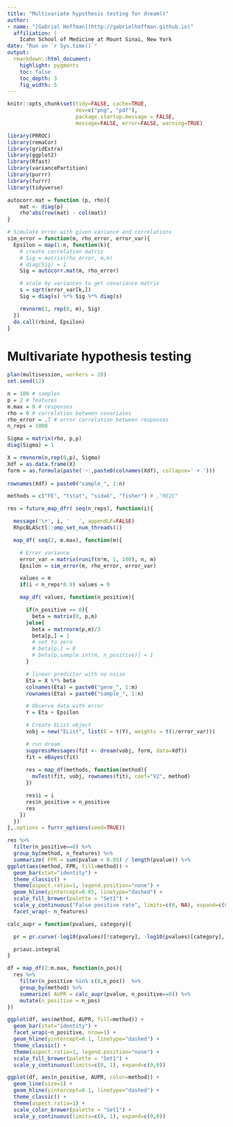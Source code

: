 ```yaml
---
title: "Multivariate hypothesis testing for dream()"
author:
- name: "[Gabriel Hoffman](http://gabrielhoffman.github.io)"
  affiliation: | 
    Icahn School of Medicine at Mount Sinai, New York
date: "Run on `r Sys.time()`"
output:
  rmarkdown::html_document:
    highlight: pygments
    toc: false
    toc_depth: 3
    fig_width: 5
---
```


<!---
cd /Users/gabrielhoffman/workspace/repos
R

rmarkdown::render('test_mvTest.Rmd')



cd /sc/arion/projects/CommonMind/hoffman/crumblr_analysis/simulations
R
system("ml git; git pull"); rmarkdown::render("test_mvTest.Rmd");

# disable X11

ssh -x sklar1

# https://hoffmg01.hpc.mssm.edu/crumblr_analysis/simulations/test_mvTest.html



--->

```r
knitr::opts_chunk$set(tidy=FALSE, cache=TRUE,
                      dev=c("png", "pdf"),
                      package.startup.message = FALSE,
                      message=FALSE, error=FALSE, warning=TRUE)
```	





```r
library(PRROC)
library(remaCor)
library(gridExtra)
library(ggplot2)
library(Rfast)
library(variancePartition)
library(purrr)
library(furrr)
library(tidyverse)

autocorr.mat = function (p, rho){
    mat <- diag(p)
    rho^abs(row(mat) - col(mat))
}

# Simulate error with given variance and correlations
sim_error = function(m, rho_error, error_var){
  Epsilon = map(1:n, function(k){
    # create correlation matrix
    # Sig = matrix(rho_error, m,m)
    # diag(Sig) = 1
    Sig = autocorr.mat(m, rho_error)

    # scale by variances to get covariance matrix
    s = sqrt(error_var[k,])
    Sig = diag(s) %*% Sig %*% diag(s)

    rmvnorm(1, rep(0, m), Sig)
  })
  do.call(rbind, Epsilon)
}
```


# Multivariate hypothesis testing
```r
plan(multisession, workers = 20)
set.seed(12)

n = 100 # samples
p = 2 # features
m.max = 8 # responses
rho = 0 # correlation between covariates
rho_error = .7 # error correlation between responses
n_reps = 1000

Sigma = matrix(rho, p,p)
diag(Sigma) = 1

X = rmvnorm(n,rep(0,p), Sigma)
Xdf = as.data.frame(X)
form = as.formula(paste('~',paste0(colnames(Xdf), collapse=' + ')))
 
rownames(Xdf) = paste0("sample_", 1:n)

methods = c("FE", "tstat", "sidak", "fisher") # ,"RE2C"

res = future_map_dfr( seq(n_reps), function(i){

  message('\r', i, '   ', appendLF=FALSE)
  RhpcBLASctl::omp_set_num_threads(1)

  map_df( seq(2, m.max), function(m){

    # Error variance
    error_var = matrix(runif(n*m, 1, 100), n, m)
    Epsilon = sim_error(m, rho_error, error_var)

    values = m
    if(i < n_reps*0.9) values = 0

    map_df( values, function(n_positive){

      if(n_positive == 0){
        beta = matrix(0, p,m)
      }else{    
        beta = matrnorm(p,m)/3
        beta[p,] = 1
        # set to zero
        # beta[p,] = 0
        # beta[p,sample.int(m, n_positive)] = 1
      }

      # linear predictor with no noise
      Eta = X %*% beta
      colnames(Eta) = paste0("gene_", 1:m)
      rownames(Eta) = paste0("sample_", 1:n)

      # Observe data with error
      Y = Eta + Epsilon

      # Create EList object
      vobj = new("EList", list(E = t(Y), weights = t(1/error_var)))

      # run dream
      suppressMessages(fit <- dream(vobj, form, data=Xdf))
      fit = eBayes(fit)
      
      res = map_df(methods, function(method){
        mvTest(fit, vobj, rownames(fit), coef="V2", method)
      })

      res$i = i
      res$n_positive = n_positive
      res
    })
  })
},.options = furrr_options(seed=TRUE))
```


```r
res %>%
  filter(n_positive==0) %>%
  group_by(method, n_features) %>%
  summarize( FPR = sum(pvalue < 0.05) / length(pvalue)) %>%
ggplot(aes(method, FPR, fill=method)) +
  geom_bar(stat="identity") +
  theme_classic() +
  theme(aspect.ratio=1, legend.position="none") +
  geom_hline(yintercept=0.05, linetype="dashed") +
  scale_fill_brewer(palette = "Set1") +
  scale_y_continuous("False positive rate", limits=c(0, NA), expand=c(0,0)) +
  facet_wrap(~ n_features)
```


```r
calc_aupr = function(pvalues, category){

  pr = pr.curve(-log10(pvalues)[!category], -log10(pvalues)[category], rand.compute=TRUE, curve=TRUE)

  pr$auc.integral
}

df = map_df(2:m.max, function(n_pos){
  res %>%
    filter(n_positive %in% c(0,n_pos))  %>%
    group_by(method) %>%
    summarize( AUPR = calc_aupr(pvalue, n_positive==0)) %>% 
    mutate(n_positive = n_pos)
}) 

ggplot(df, aes(method, AUPR, fill=method)) +
  geom_bar(stat="identity") +
  facet_wrap(~n_positive, nrow=1) +
  geom_hline(yintercept=0.1, linetype="dashed") +
  theme_classic() +
  theme(aspect.ratio=1, legend.position="none") +
  scale_fill_brewer(palette = "Set1") +
  scale_y_continuous(limits=c(0, 1), expand=c(0,0))
```

```r
ggplot(df, aes(n_positive, AUPR, color=method)) +
  geom_line(size=1) + 
  geom_hline(yintercept=0.1, linetype="dashed") +
  theme_classic() +
  theme(aspect.ratio=1) +
  scale_color_brewer(palette = "Set1") +
  scale_y_continuous(limits=c(0, 1), expand=c(0,0))
```





<!---


system("ml git; git pull"); rmarkdown::render("test_mvTest.Rmd");



--->






